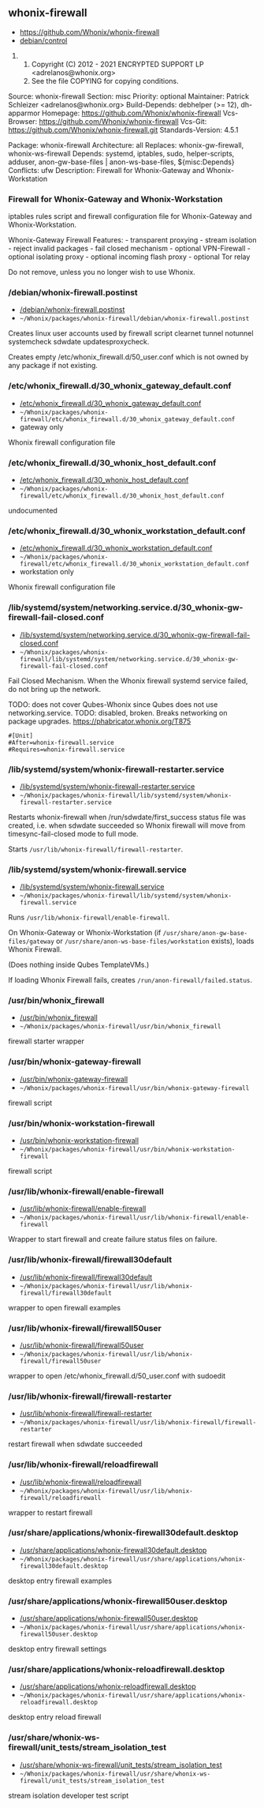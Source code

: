 == whonix-firewall ==

* https://github.com/Whonix/whonix-firewall
* [https://github.com/Whonix/whonix-firewall/blob/master/debian/control debian/control]
## Copyright (C) 2012 - 2021 ENCRYPTED SUPPORT LP <adrelanos@whonix.org>
## See the file COPYING for copying conditions.

Source: whonix-firewall
Section: misc
Priority: optional
Maintainer: Patrick Schleizer <adrelanos@whonix.org>
Build-Depends: debhelper (>= 12), dh-apparmor
Homepage: https://github.com/Whonix/whonix-firewall
Vcs-Browser: https://github.com/Whonix/whonix-firewall
Vcs-Git: https://github.com/Whonix/whonix-firewall.git
Standards-Version: 4.5.1

Package: whonix-firewall
Architecture: all
Replaces: whonix-gw-firewall, whonix-ws-firewall
Depends: systemd, iptables, sudo, helper-scripts, adduser,
anon-gw-base-files | anon-ws-base-files, ${misc:Depends}
Conflicts: ufw
Description: Firewall for Whonix-Gateway and Whonix-Workstation
===  Firewall for Whonix-Gateway and Whonix-Workstation ===

iptables rules script and firewall configuration file for Whonix-Gateway and
Whonix-Workstation.

Whonix-Gateway Firewall Features:
- transparent proxying
- stream isolation
- reject invalid packages
- fail closed mechanism
- optional VPN-Firewall
- optional isolating proxy
- optional incoming flash proxy
- optional Tor relay

Do not remove, unless you no longer wish to use Whonix.
=== /debian/whonix-firewall.postinst ===

* [https://github.com/Whonix/whonix-firewall/blob/master/debian/whonix-firewall.postinst /debian/whonix-firewall.postinst]
* <code>~/Whonix/packages/whonix-firewall/debian/whonix-firewall.postinst</code>

Creates linux user accounts used by firewall script
clearnet tunnel notunnel systemcheck sdwdate updatesproxycheck.

Creates empty /etc/whonix_firewall.d/50_user.conf which is not owned
by any package if not existing.
=== /etc/whonix_firewall.d/30_whonix_gateway_default.conf ===

* [https://github.com/Whonix/whonix-firewall/blob/master/etc/whonix_firewall.d/30_whonix_gateway_default.conf /etc/whonix_firewall.d/30_whonix_gateway_default.conf]
* <code>~/Whonix/packages/whonix-firewall/etc/whonix_firewall.d/30_whonix_gateway_default.conf</code>
* gateway only<!--gateway-only-->

Whonix firewall configuration file
=== /etc/whonix_firewall.d/30_whonix_host_default.conf ===

* [https://github.com/Whonix/whonix-firewall/blob/master/etc/whonix_firewall.d/30_whonix_host_default.conf /etc/whonix_firewall.d/30_whonix_host_default.conf]
* <code>~/Whonix/packages/whonix-firewall/etc/whonix_firewall.d/30_whonix_host_default.conf</code>

undocumented
=== /etc/whonix_firewall.d/30_whonix_workstation_default.conf ===

* [https://github.com/Whonix/whonix-firewall/blob/master/etc/whonix_firewall.d/30_whonix_workstation_default.conf /etc/whonix_firewall.d/30_whonix_workstation_default.conf]
* <code>~/Whonix/packages/whonix-firewall/etc/whonix_firewall.d/30_whonix_workstation_default.conf</code>
* workstation only<!--workstation-only-->

Whonix firewall configuration file
=== /lib/systemd/system/networking.service.d/30_whonix-gw-firewall-fail-closed.conf ===

* [https://github.com/Whonix/whonix-firewall/blob/master/lib/systemd/system/networking.service.d/30_whonix-gw-firewall-fail-closed.conf /lib/systemd/system/networking.service.d/30_whonix-gw-firewall-fail-closed.conf]
* <code>~/Whonix/packages/whonix-firewall/lib/systemd/system/networking.service.d/30_whonix-gw-firewall-fail-closed.conf</code>

Fail Closed Mechanism.
When the Whonix firewall systemd service failed, do not bring up the
network.

TODO: does not cover Qubes-Whonix since Qubes does not use networking.service.
TODO: disabled, broken. Breaks networking on package upgrades.
https://phabricator.whonix.org/T875

<code>#[Unit]</code><br />
<code>#After=whonix-firewall.service</code><br />
<code>#Requires=whonix-firewall.service</code><br />

=== /lib/systemd/system/whonix-firewall-restarter.service ===

* [https://github.com/Whonix/whonix-firewall/blob/master/lib/systemd/system/whonix-firewall-restarter.service /lib/systemd/system/whonix-firewall-restarter.service]
* <code>~/Whonix/packages/whonix-firewall/lib/systemd/system/whonix-firewall-restarter.service</code>

Restarts whonix-firewall when /run/sdwdate/first_success status file was
created, i.e. when sdwdate succeeded so Whonix firewall will move from
timesync-fail-closed mode to full mode.

Starts <code>/usr/lib/whonix-firewall/firewall-restarter</code>.
=== /lib/systemd/system/whonix-firewall.service ===

* [https://github.com/Whonix/whonix-firewall/blob/master/lib/systemd/system/whonix-firewall.service /lib/systemd/system/whonix-firewall.service]
* <code>~/Whonix/packages/whonix-firewall/lib/systemd/system/whonix-firewall.service</code>

Runs <code>/usr/lib/whonix-firewall/enable-firewall</code>.

On Whonix-Gateway or Whonix-Workstation (if
<code>/usr/share/anon-gw-base-files/gateway</code> or
<code>/usr/share/anon-ws-base-files/workstation</code> exists),
loads Whonix Firewall.

(Does nothing inside Qubes TemplateVMs.)

If loading Whonix Firewall fails, creates
<code>/run/anon-firewall/failed.status</code>.
=== /usr/bin/whonix_firewall ===

* [https://github.com/Whonix/whonix-firewall/blob/master/usr/bin/whonix_firewall /usr/bin/whonix_firewall]
* <code>~/Whonix/packages/whonix-firewall/usr/bin/whonix_firewall</code>

firewall starter wrapper
=== /usr/bin/whonix-gateway-firewall ===

* [https://github.com/Whonix/whonix-firewall/blob/master/usr/bin/whonix-gateway-firewall /usr/bin/whonix-gateway-firewall]
* <code>~/Whonix/packages/whonix-firewall/usr/bin/whonix-gateway-firewall</code>

firewall script
=== /usr/bin/whonix-workstation-firewall ===

* [https://github.com/Whonix/whonix-firewall/blob/master/usr/bin/whonix-workstation-firewall /usr/bin/whonix-workstation-firewall]
* <code>~/Whonix/packages/whonix-firewall/usr/bin/whonix-workstation-firewall</code>

firewall script
=== /usr/lib/whonix-firewall/enable-firewall ===

* [https://github.com/Whonix/whonix-firewall/blob/master/usr/lib/whonix-firewall/enable-firewall /usr/lib/whonix-firewall/enable-firewall]
* <code>~/Whonix/packages/whonix-firewall/usr/lib/whonix-firewall/enable-firewall</code>

Wrapper to start firewall and create failure status files on failure.
=== /usr/lib/whonix-firewall/firewall30default ===

* [https://github.com/Whonix/whonix-firewall/blob/master/usr/lib/whonix-firewall/firewall30default /usr/lib/whonix-firewall/firewall30default]
* <code>~/Whonix/packages/whonix-firewall/usr/lib/whonix-firewall/firewall30default</code>

wrapper to open firewall examples
=== /usr/lib/whonix-firewall/firewall50user ===

* [https://github.com/Whonix/whonix-firewall/blob/master/usr/lib/whonix-firewall/firewall50user /usr/lib/whonix-firewall/firewall50user]
* <code>~/Whonix/packages/whonix-firewall/usr/lib/whonix-firewall/firewall50user</code>

wrapper to open /etc/whonix_firewall.d/50_user.conf with sudoedit
=== /usr/lib/whonix-firewall/firewall-restarter ===

* [https://github.com/Whonix/whonix-firewall/blob/master/usr/lib/whonix-firewall/firewall-restarter /usr/lib/whonix-firewall/firewall-restarter]
* <code>~/Whonix/packages/whonix-firewall/usr/lib/whonix-firewall/firewall-restarter</code>

restart firewall when sdwdate succeeded
=== /usr/lib/whonix-firewall/reloadfirewall ===

* [https://github.com/Whonix/whonix-firewall/blob/master/usr/lib/whonix-firewall/reloadfirewall /usr/lib/whonix-firewall/reloadfirewall]
* <code>~/Whonix/packages/whonix-firewall/usr/lib/whonix-firewall/reloadfirewall</code>

wrapper to restart firewall
=== /usr/share/applications/whonix-firewall30default.desktop ===

* [https://github.com/Whonix/whonix-firewall/blob/master/usr/share/applications/whonix-firewall30default.desktop /usr/share/applications/whonix-firewall30default.desktop]
* <code>~/Whonix/packages/whonix-firewall/usr/share/applications/whonix-firewall30default.desktop</code>

desktop entry
firewall examples
=== /usr/share/applications/whonix-firewall50user.desktop ===

* [https://github.com/Whonix/whonix-firewall/blob/master/usr/share/applications/whonix-firewall50user.desktop /usr/share/applications/whonix-firewall50user.desktop]
* <code>~/Whonix/packages/whonix-firewall/usr/share/applications/whonix-firewall50user.desktop</code>

desktop entry
firewall settings
=== /usr/share/applications/whonix-reloadfirewall.desktop ===

* [https://github.com/Whonix/whonix-firewall/blob/master/usr/share/applications/whonix-reloadfirewall.desktop /usr/share/applications/whonix-reloadfirewall.desktop]
* <code>~/Whonix/packages/whonix-firewall/usr/share/applications/whonix-reloadfirewall.desktop</code>

desktop entry
reload firewall
=== /usr/share/whonix-ws-firewall/unit_tests/stream_isolation_test ===

* [https://github.com/Whonix/whonix-firewall/blob/master/usr/share/whonix-ws-firewall/unit_tests/stream_isolation_test /usr/share/whonix-ws-firewall/unit_tests/stream_isolation_test]
* <code>~/Whonix/packages/whonix-firewall/usr/share/whonix-ws-firewall/unit_tests/stream_isolation_test</code>

stream isolation developer test script

